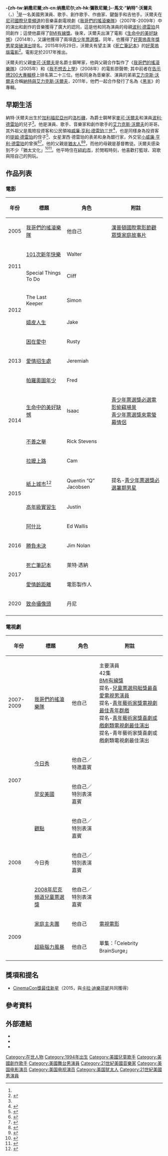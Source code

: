 {{noteTA
|G1=Show
|G2=Movie
|G3=TV
|T=zh-hk:奈特·沃爾夫;zh-tw:納特·沃爾夫;zh-cn:纳特·沃尔夫;
|1=zh-hk:奈特;zh-tw:納特;zh-cn:纳特;
}}
{{藝人
| type = 男歌手
| name = 納特·沃爾夫
| foreignname = Nat Wolff
| image = Nat Wolff TIFF 2012.jpg
| caption = 沃爾夫於2012年[[多倫多國際電影節|多倫多國際電影節]]的《[[困在愛中|困在愛中]]》首映會上
| background = solo_singer
| birth_name = Nathaniel Marvin Wolff
| birth_date = {{birth date and age|1994|12|17}}<ref name=TVGuide>{{cite news|url=http://www.tvguide.com/celebrities/nat-wolff/bio/285686|title=Nat Wolff Biography|work=[[TV_Guide|TV Guide]]|accessdate=March 9, 2014|archive-date=2014-03-09|archive-url=https://web.archive.org/web/20140309203603/http://www.tvguide.com/celebrities/nat-wolff/bio/285686|dead-url=no}}</ref>
| birth_place = {{USA}}[[加利福尼亞州|加利福尼亞州]]，[[洛杉磯|洛杉磯]]<ref name=TVGuide/>
| origin = {{USA}}[[紐約市|紐約市]]
| genre = [[流行_(音樂類型)|流行]]，[[搖滾樂|搖滾]]，[[獨立音樂|獨立]]，[[泡泡糖流行樂|泡泡糖流行樂]]
| instrument = 主唱，吉他，鍵盤
| occupation = 演員，音樂家，歌手，創作歌手，作曲家
| years_active = 2003年至今
| label = [[哥倫比亞唱片|哥倫比亞唱片]]（2007-2008）<br />[[尼克唱片|尼克唱片]]（2007-2008）<br />[[索尼BMG音樂娛樂|索尼BMG音樂娛樂]]（2007-2008）<br />SaddleUp Records（2011年至今）<br />[[RED分銷商|RED音樂]]（2011年至今）
| website = {{URL|http://natnalex.com/}}
}}
'''-{zh-tw:納撒尼爾;zh-cn:纳撒尼尔;zh-hk:彌敦尼爾;}-·馬文·“納特”·沃爾夫'''（{{lang-en|'''Nathaniel Marvin "Nat" Wolff'''}}，{{bd|1994年|12月17日}}）<ref name=TVGuide/>是一名美國男演員、歌手、創作歌手、作曲家、鍵盤手和吉他手。沃爾夫在[[尼可國際兒童頻道|尼可國際兒童頻道]]的音樂喜劇電視劇《[[我哥們的搖滾樂隊_(電視劇)|我哥們的搖滾樂隊]]》（2007年-2009年）中的演出和創作的音樂獲得了廣大的認同，這是他和同為演員的母親[[波利·德雷珀|波利·德雷珀]]共同創作；這使他贏得了[[廣播音樂公司|BMI有線獎]]。後來，沃爾夫出演了電影《[[生命中的美好缺憾_(電影)|生命中的美好缺憾]]》（2014年），又讓他獲得了兩項[[青少年票選獎|青少年票選獎]]。同年，也獲得了[[好萊塢青年獎|好萊塢青年獎男星突破演出]]提名。2015年9月29日，沃爾夫有望主演《[[死亡筆記本_(電影)|死亡筆記本]]》的[[死亡筆記本_(2017年電影)|好萊塢版電影]]<ref>{{cite web|url=http://variety.com/2015/film/news/nat-wolff-adam-wingard-death-note-1201605146/|title='Paper Towns'' Nat Wolff to Star in Adam Wingard's 'Death Note'|publisher=Variety|last=Kroll|first=Justin|date=September 29, 2015}}</ref>。電影定於2017年推出。

沃爾夫的父親[[麥可·沃爾夫|麥可·沃爾夫]]是名爵士鋼琴家，他與父親合作製作了《[[我哥們的搖滾樂隊_(原聲帶)|我哥們的搖滾樂隊]]》（2005年）和《[[我不想去上學_(原聲帶)|我不想去上學]]》（2008年）的電影原聲帶; 其中前者在[[告示牌200大專輯榜|告示牌200大專輯榜]]上排名第二十三位。他和同身為音樂家、演員的弟弟[[艾力克斯·沃爾夫|艾力克斯·沃爾夫]]合稱[[納特與艾力克斯·沃爾夫|納特與艾力克斯·沃爾夫]]，2011年，他們一起合作發行了名為《[[黑羊|黑羊]]》的專輯。

==早期生活==
納特·沃爾夫出生於[[加利福尼亞州|加利福尼亞州]]的[[洛杉磯|洛杉磯]]，為爵士鋼琴家[[麥可·沃爾夫|麥可·沃爾夫]]和演員[[波利·德雷珀|波利·德雷珀]]的兒子<ref name=TVGuide/>。他是演員、歌手、音樂家和創作歌手的[[艾力克斯·沃爾夫|艾力克斯·沃爾夫]]的哥哥。其外祖父是風險投資客和公民領袖[[威廉·亨利·德雷珀三世|威廉·亨利·德雷珀三世]]<ref name=snoi>{{cite book|last=Europa Publications|title=The International Who's Who 2004|publisher=Routledge|year=2003|location=|page=454|url=|isbn=1857432177}}</ref>，也是同樣身為投資客的[[提摩太·C·德雷珀|提姆·德雷珀]]的侄子<ref name="SFGate">{{cite news|url=http://www.sfgate.com/cgi-bin/blogs/sfgate/detail?blogid=19&entry_id=12989|title=The Technology Chronicles: Six degrees of Tim Draper|first=Al|last=Saracevic|work=[[San_Francisco_Chronicle#Web|SFGate]]|date=January 26, 2007|accessdate=January 16, 2012|archive-date=2009-02-02|archive-url=https://web.archive.org/web/20090202154419/http://www.sfgate.com/cgi-bin/blogs/sfgate/detail?blogid=19&entry_id=12989|dead-url=no}}</ref>、女星潔西·德雷珀的表弟和身為銀行家，外交官[[小威廉·亨利·德雷珀|小威廉·亨利·德雷珀]]的曾孫<ref name=rickmaster>{{cite web|url=http://technode.com/2011/06/03/tim-draper-is-the-risk-master/|title=Baidu Early Investor, Tim Draper is the Risk Master|first=Jason|last=Lim|work=TechNode|date=June 3, 2011|accessdate=January 16, 2012|archive-date=2012-01-24|archive-url=https://web.archive.org/web/20120124172026/http://technode.com/2011/06/03/tim-draper-is-the-risk-master/|dead-url=no}}</ref><ref name=vccircle>{{cite web|url=http://www.vccircle.com/500/news/next-tech-giant-will-be-a-cellphone-application-company-tim-draper|title=Next Tech Giant Will Be A Cellphone Application Company: Tim Draper|first=Sahad|last=PV|work=VCCircle|date=October 16, 2008|accessdate=January 16, 2012|deadurl=yes|archiveurl=https://web.archive.org/web/20160316191630/http://www.vccircle.com/news/telecom/2008/10/15/next-tech-giant-will-be-cellphone-application-company-tim-draper|archivedate=2016年3月16日}}</ref>。他的父親是[[猶太人|猶太人]]<ref>{{cite web|first=Mitchell|last=Seidel|url=https://jazztimes.com/departments/at-home/michael-wolff/|title=Michael Wolff|work=JazzTimes|date=September 1, 2007|accessdate=May 12, 2018|archive-date=2018-06-17|archive-url=https://web.archive.org/web/20180617142223/https://jazztimes.com/departments/at-home/michael-wolff/|dead-url=no}}</ref><ref>{{cite web|url=https://www.jweekly.com/2007/05/18/celebrity-jews-121/|title=Celebrity Jews|work=J. The Jewish News of Northern California|date=May 18, 2007|accessdate=May 12, 2018|archive-date=2018-05-13|archive-url=https://web.archive.org/web/20180513080908/https://www.jweekly.com/2007/05/18/celebrity-jews-121/|dead-url=yes}}</ref>，而他的母親是基督教徒。沃爾夫感染到不少「猶太文化」<ref name=jewishnews1>{{cite news|last=Smason|first=Alan|title=Cleveland set to enjoy smooth jazz stylings of Michael Wolff|work=Cleveland Jewish News|date=November 3, 2006|url=https://www.clevelandjewishnews.com/archives/cleveland-set-to-enjoy-smooth-jazz-stylings-of-michael-wolff/article_c2b4cf33-f85a-54de-a073-0908e4884335.html|accessdate=February 16, 2007|archive-date=2016-04-05|archive-url=https://www.webcitation.org/6gXzoNREc?url=http://www.clevelandjewishnews.com/archives/cleveland-set-to-enjoy-smooth-jazz-stylings-of-michael-wolff/article_c2b4cf33-f85a-54de-a073-0908e4884335.html|dead-url=no}}</ref><ref name=jewishnews2>{{cite news|url=http://www.crescentcityjewishnews.com/jeff-berlin-to-join-wolfe-and-clark-expedition-here/|title=Jeff Berlin to join Wolff and Clark Expedition here|author=Smason, Alan|work=Crescent City Jewish News|date=March 8, 2013|accessdate=March 10, 2014|archive-date=2018-06-17|archive-url=https://web.archive.org/web/20180617165114/https://www.crescentcityjewishnews.com/jeff-berlin-to-join-wolfe-and-clark-expedition-here/|dead-url=yes}}</ref>。他平時住在[[紐約市|紐約市]]，於閒暇時刻，他喜歡打籃球、寫歌與陪自己的狗玩。

==作品列表==
===電影===
{| class="wikitable sortable"
|-
! 年份
! 標題
! 角色
! class="unsortable" | 附註
|-
| 2005
| [[我哥們的搖滾樂隊_(電影)|我哥們的搖滾樂隊]]
| 他自己
| [[漢普頓國際電影節|漢普頓國際電影節觀眾獎家庭故事片]]{{small|（2007，與[[波利·德雷珀|波利·德雷珀]]、[[艾力克斯·沃爾夫|艾力克斯·沃爾夫]]、[[大衛·利維|大衛·利維]]、[[喬書亞·凱伊|喬書亞·凱伊]]、[[湯姆士·巴圖埃洛|湯姆士·巴圖埃洛]]共享）}}
|-
| rowspan="2"| 2011
| [[101次新年快樂|101次新年快樂]]
| Walter
|
|-
| Special Things To Do
| Cliff
|
|-
| rowspan="2"| 2012
| The Last Keeper
| Simon
|
|-
| [[嬉皮人生|嬉皮人生]]
| Jake
|
|-
| rowspan="3"| 2013
| [[困在愛中|困在愛中]]
| Rusty
|
|-
| [[愛情招生處|愛情招生處]]
| Jeremiah
|
|-
| [[帕羅奧圖年少|帕羅奧圖年少]]
| Fred
|
|-
| rowspan="2"| 2014
| [[生命中的美好缺憾_(電影)|生命中的美好缺憾]]
| Isaac
| [[青少年票選獎|青少年票選獎必選電影偷竊場景]]<br>[[青少年票選獎|青少年票選獎來電螢幕情侶]]{{small|（與[[雪琳·伍德莉|雪琳·伍德莉]]、[[安塞爾·埃爾葛特|安塞爾·埃爾葛特]]共享）}}
|-
| [[不善之舉|不善之舉]]
| Rick Stevens
|
|-
| rowspan="4"| 2015
| [[拉嬤上路|拉嬤上路]]
| Cam
| 
|-
| [[紙上城市_(電影)|紙上城市]]<ref name=SWSP>{{cite web|url=https://twitter.com/realjohngreen/status/448239354620563456|title=Paper Towns will have the same screenwriters (@iamthepuma and @thisisweber), same producers (@wyckgodfrey), same studio, AND @natandalex.|publisher=twitter.com|author=John Green|date=24 March 2014|accessdate=September 4, 2014|archive-date=2014-03-31|archive-url=https://web.archive.org/web/20140331142311/https://twitter.com/realjohngreen/status/448239354620563456|dead-url=no}}</ref>
| Quentin “Q” Jacobsen
| 提名-[[青少年票選獎|青少年票選獎必選暑期男星]]
|-
| [[高年級實習生|高年級實習生]]
| Justin
|
|-
| [[阿什比_(電影)|阿什比]]
| Ed Wallis
|
|-
| 2016
| [[勝負未決|勝負未決]]
| Jim Nolan
| 
|-
| rowspan="2"| 2017
| [[死亡筆記本_(2017年電影)|死亡筆記本]]
| 萊特·透納
| 
|-
| [[愛情齡距離|愛情齡距離]]
| 電影製作人
| 
|-
|2020
| [[致命攝像頭|致命攝像頭]]
| 丹尼
|
|-
|}

===電視劇===
{| class="wikitable sortable"
|-
! 年份
! 標題
! 角色
! class="unsortable" | 附註
|-
| 2007-2009
| [[我哥們的搖滾樂隊_(電視劇)|我哥們的搖滾樂隊]]
| 他自己
| 主要演員<br>42集<br>[[廣播音樂公司|BMI有線獎]]{{small|（2007，與[[艾力克斯·沃爾夫|艾力克斯·沃爾夫]]、[[麥可·沃爾夫|麥可·沃爾夫]]共享）}}<br>提名-[[兒童票選獎|兒童票選飛艇獎最喜愛電視男演員]]{{small|（2009）}}<br>提名-[[青年藝術家獎|青年藝術家獎電視劇最佳青年群戲]]{{small|（2008，與[[艾力克斯·沃爾夫|艾力克斯·沃爾夫]]、全體演員共享）}}<br>提名-[[青年藝術家獎|青年藝術家獎喜劇或戲劇類電視劇最佳演出]]{{small|（2009）}}<br>提名-青年藝術家獎喜劇或戲劇類電視劇最佳演出{{small|（2010）}}
|-
| rowspan="2"| 2007
| [[今日秀|今日秀]]
| 他自己／特邀嘉賓
|
|-
| [[早安美國|早安美國]]
| 他自己／特別表演嘉賓
|
|-
| rowspan="3"| 2008
| [[觀點_(美國電視劇)|觀點]]
| 他自己／特別表演嘉賓
|
|-
| 今日秀
| 他自己／特別表演嘉賓
|
|-
| [[兒童票選獎|2008年尼克頻道兒童票選獎]]
| 他自己／特別表演嘉賓
|
|-
| rowspan="2"| 2009
| [[家庭主夫團|家庭主夫團]]
| 他自己
| [[電視電影|電視電影]]
|-
| [[超級腦力風暴|超級腦力風暴]]
| 他自己
| 單集：「Celebrity BrainSurge」
|}

==獎項和提名==
*[[CinemaCon獎|CinemaCon獎最佳新星]]（2015，與[[卡拉·迪樂芬妮|卡拉·迪樂芬妮]]共同獲得）

==參考資料==
{{reflist|2}}

==外部連結==
*{{IMDb name|1822659|納特·沃爾夫}}
*{{MySpace|natandalexwolff}}
*{{twitter|natandalex}}
{{Authority control}}
{{DEFAULTSORT:Nat Wolff}}
[[Category:在世人物|Category:在世人物]]
[[Category:1994年出生|Category:1994年出生]]
[[Category:美國兒童歌手|Category:美國兒童歌手]]
[[Category:美國創作歌手|Category:美國創作歌手]]
[[Category:美國舞台男演員|Category:美國舞台男演員]]
[[Category:21世紀美國音樂家|Category:21世紀美國音樂家]]
[[Category:美国电影演员|Category:美国电影演员]]
[[Category:美国电视演员|Category:美国电视演员]]
[[Category:美国犹太人|Category:美国犹太人]]
[[Category:21世紀美國男演員|Category:21世紀美國男演員]]